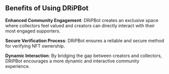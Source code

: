 ## Benefits of Using DRiPBot 

**Enhanced Community Engagement**: DRiPBot creates an exclusive space where collectors feel valued and creators can directly interact with their most engaged supporters.

**Secure Verification Process**: DRiPBot ensures a reliable and secure method for verifying NFT ownership.

**Dynamic Interaction**: By bridging the gap between creators and collectors, DRiPBot encourages a more dynamic and interactive community experience.